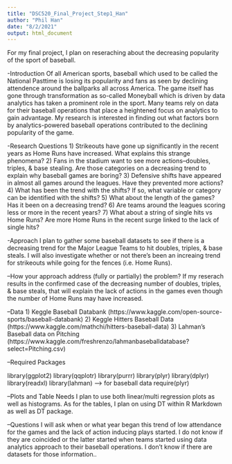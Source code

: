 ```yaml
---
title: "DSC520_Final_Project_Step1_Han"
author: "Phil Han"
date: "8/2/2021"
output: html_document
---
```


For my final project, I plan on reseraching about the decreasing popularity of the sport of 
baseball.  

-Introduction
Of all American sports, baseball which used to be called the National Pasttime is losing its popularity and fans as seen by declining attendence around the ballparks all across America.
The game itself has gone through transformation as so-called Moneyball which is driven by data analytics has taken a prominent role in the sport.  Many teams rely on data for their baseball operations that place a heightened focus on analytics to gain advantage.  My research is interested in finding out what factors born by analytics-powered baseball operations contributed to the declining popularity of the game.

-Research Questions
  1) Strikeouts have gone up significantly in the recent years as Home Runs have increased.  What explains this strange phenomena?
  2) Fans in the stadium want to see more actions--doubles, triples, & base stealing.  Are those     categories on a decreasing trend to explain why baseball games are boring?
  3) Defensive shifts have appeared in almost all games around the leagues.  Have they prevented     more actions?  
  4) What has been the trend with the shifts?  If so, what variable or category can be identified with the shifts?
  5) What about the length of the games?  Has it been on a decreasing trend?
  6) Are teams around the leagues scoring less or more in the recent years?
  7) What about a string of single hits vs Home Runs?  Are more Home Runs in the recent surge linked to the lack of single hits?
  
-Approach
I plan to gather some baseball datasets to see if there is a decreasing trend for the Major League Teams to hit doubles, triples, & base steals.  I will also investigate whether or not there's been an increaing trend for strikeouts while going for the fences (i.e. Home Runs).

--How your approach address (fully or partially) the problem?
If my reserach results in the confirmed case of the decreasing number of doubles, triples, & base steals, that will explain the lack of actions in the games even though the number of Home Runs may have increased.

--Data
1) Keggle Baseball Databank (https://www.kaggle.com/open-source-sports/baseball-databank)
2) Keggle Hitters Baseball Data (https://www.kaggle.com/mathchi/hitters-baseball-data)
3) Lahman's Baseball data on Pitching (https://www.kaggle.com/freshrenzo/lahmanbaseballdatabase?select=Pitching.csv)

--Required Packages

library(ggplot2)
library(qqplotr)
library(purrr)
library(plyr)
library(dplyr)
library(readxl)
library(lahman) --> for baseball data
require(plyr)


--Plots and Table Needs
I plan to use both linear/multi regression plots as well as histograms.  As for the tables, I plan on using DT within R Markdown as well as DT package.

--Questions
I will ask when or what year began this trend of low attendance for the games and the lack of action inducing plays started.  I do not know if they are coincided or the latter started when teams started using data analytics approach to their baseball operations.  I don't know if there are datasets for those information..




